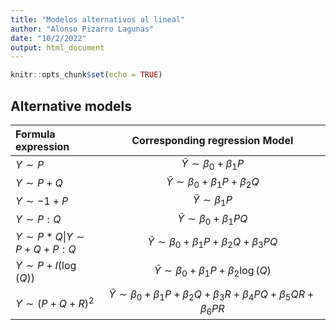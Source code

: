 ```yaml
---
title: "Modelos alternativos al lineal"
author: "Alonso Pizarro Lagunas"
date: "10/2/2022"
output: html_document
---
```


```r
knitr::opts_chunk$set(echo = TRUE)
```

## Alternative models

|Formula expression           |             Corresponding regression Model                               |       
|:----------------------------|:------------------------------------------------------------------------:|
|$Y\sim P$                    |$\hat{Y} \sim \beta_0 + \beta_1P$                                         |                                  
|$Y\sim P + Q$                |$\hat{Y} \sim \beta_0 + \beta_1P + \beta_2Q$                              |                                  
|$Y\sim-1 + P$                |$\hat{Y} \sim \beta_1P$                                                   |                                  
|$Y\sim P:Q$                  |$\hat{Y} \sim \beta_0 + \beta_1PQ$                                        |                                    
|$Y\sim P*Q | Y\sim P+Q+P:Q$  |$\hat{Y} \sim \beta_0 +\beta_1P + \beta_2Q + \beta_3PQ$                   |                                    
|$Y\sim P + I(\log(Q))$       |$\hat{Y} \sim \beta_0 +\beta_1P + \beta_2 \log(Q)$                        |                                   
|$Y\sim (P+Q+R)^2$            |$\hat{Y}\sim\beta_0+\beta_1P+\beta_2Q+\beta_3R+\beta_4PQ+\beta_5QR+\beta_6PR$|                                

